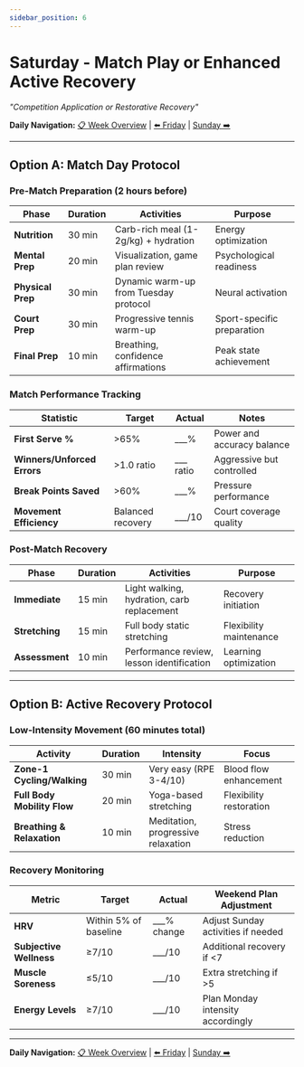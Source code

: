 ```yaml
---
sidebar_position: 6
---
```



<WorkoutNav weekNumber={1} />

# Saturday - Match Play or Enhanced Active Recovery

_"Competition Application or Restorative Recovery"_

**Daily Navigation:** [📋 Week Overview](./) | [⬅️ Friday](friday) | [Sunday ➡️](sunday)

---

## Option A: Match Day Protocol

### Pre-Match Preparation (2 hours before)

| Phase             | Duration | Activities                            | Purpose                    |
| ----------------- | -------- | ------------------------------------- | -------------------------- |
| **Nutrition**     | 30 min   | Carb-rich meal (1-2g/kg) + hydration  | Energy optimization        |
| **Mental Prep**   | 20 min   | Visualization, game plan review       | Psychological readiness    |
| **Physical Prep** | 30 min   | Dynamic warm-up from Tuesday protocol | Neural activation          |
| **Court Prep**    | 30 min   | Progressive tennis warm-up            | Sport-specific preparation |
| **Final Prep**    | 10 min   | Breathing, confidence affirmations    | Peak state achievement     |

### Match Performance Tracking

| Statistic                   | Target            | Actual       | Notes                      |
| --------------------------- | ----------------- | ------------ | -------------------------- |
| **First Serve %**           | &gt;65%              | \_\_\_%      | Power and accuracy balance |
| **Winners/Unforced Errors** | &gt;1.0 ratio        | \_\_\_ ratio | Aggressive but controlled  |
| **Break Points Saved**      | &gt;60%              | \_\_\_%      | Pressure performance       |
| **Movement Efficiency**     | Balanced recovery | \_\_\_/10    | Court coverage quality     |

### Post-Match Recovery

| Phase          | Duration | Activities                                 | Purpose                 |
| -------------- | -------- | ------------------------------------------ | ----------------------- |
| **Immediate**  | 15 min   | Light walking, hydration, carb replacement | Recovery initiation     |
| **Stretching** | 15 min   | Full body static stretching                | Flexibility maintenance |
| **Assessment** | 10 min   | Performance review, lesson identification  | Learning optimization   |

---

## Option B: Active Recovery Protocol

### Low-Intensity Movement (60 minutes total)

| Activity                    | Duration | Intensity                          | Focus                   |
| --------------------------- | -------- | ---------------------------------- | ----------------------- |
| **Zone-1 Cycling/Walking**  | 30 min   | Very easy (RPE 3-4/10)             | Blood flow enhancement  |
| **Full Body Mobility Flow** | 20 min   | Yoga-based stretching              | Flexibility restoration |
| **Breathing & Relaxation**  | 10 min   | Meditation, progressive relaxation | Stress reduction        |

### Recovery Monitoring

| Metric                  | Target                | Actual         | Weekend Plan Adjustment            |
| ----------------------- | --------------------- | -------------- | ---------------------------------- |
| **HRV**                 | Within 5% of baseline | \_\_\_% change | Adjust Sunday activities if needed |
| **Subjective Wellness** | &ge;7/10                 | \_\_\_/10      | Additional recovery if &lt;7          |
| **Muscle Soreness**     | &le;5/10                 | \_\_\_/10      | Extra stretching if &gt;5             |
| **Energy Levels**       | &ge;7/10                 | \_\_\_/10      | Plan Monday intensity accordingly  |

---

**Daily Navigation:** [📋 Week Overview](./) | [⬅️ Friday](friday) | [Sunday ➡️](sunday)